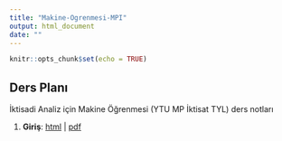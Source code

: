 ```yaml
---
title: "Makine-Ogrenmesi-MPI"
output: html_document
date: ""
---
```


```r
knitr::opts_chunk$set(echo = TRUE)
```

## Ders Planı

İktisadi Analiz için Makine Öğrenmesi (YTU MP İktisat TYL) ders notları 


1. **Giriş**: [html](/Sunumlar/01-Giris.html) | [pdf](Sunumlar/01-Giris.pdf)

